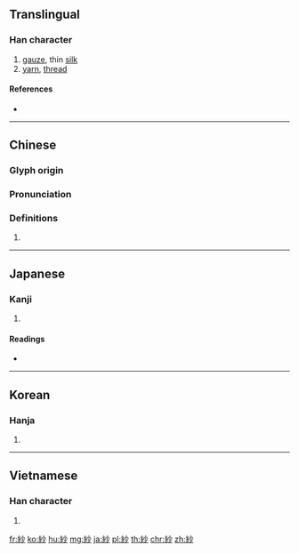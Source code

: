 {{character info/new}}
{{also|纱}}
==Translingual==

===Han character===
{{Han char|rn=120|rad=糸|as=04|sn=10|four=29920|canj=VFFH|ids=⿰糹少}}

# [[gauze]], thin [[silk]]
# [[yarn]], [[thread]]

====References====
* {{Han ref|kx=0917.180|dkj=27287|dj=1347.070|hdz=53373.030|uh=7D17|ud=32023|bh=AFBD|bd=44989}}

----

==Chinese==
{{zh-forms|s=纱}}

===Glyph origin===
{{Han etym}}

===Pronunciation===
{{zh-pron
|m=shā
|c=saa1
|h=pfs=sâ
|md=
|mn=qz,tw,xm:sa/qz,tw,xm:se/zz:see/twv:soa
|mn_note=sa - literary; se/see/soa - vernacular
|w=
|mc=y
|oc=y
|cat=
}}

===Definitions===
{{zh-hanzi}}

# {{rfdef|lang=zh}}

----

==Japanese==

===Kanji===
{{ja-kanji|grade=|rs=糸04}}

# {{defn|lang=ja|sort=糸04}}

====Readings====
* {{ja-readings|on=[[さ]] (sa), [[しゃ]] (sha)|kun=[[うすぎぬ]] (usuginu)|nanori=}}

----

==Korean==

===Hanja===
{{ko-hanja|hangeul=사|eumhun=|rv=sa|mr=sa|y=sa}}

# {{defn|lang=ko|sort=糸04}}

----

==Vietnamese==

===Han character===
{{vi-hantu|[[sa]]|rs=糸04}}

# {{defn|lang=vi|sort=糸04}}

[[fr:紗]]
[[ko:紗]]
[[hu:紗]]
[[mg:紗]]
[[ja:紗]]
[[pl:紗]]
[[th:紗]]
[[chr:紗]]
[[zh:紗]]